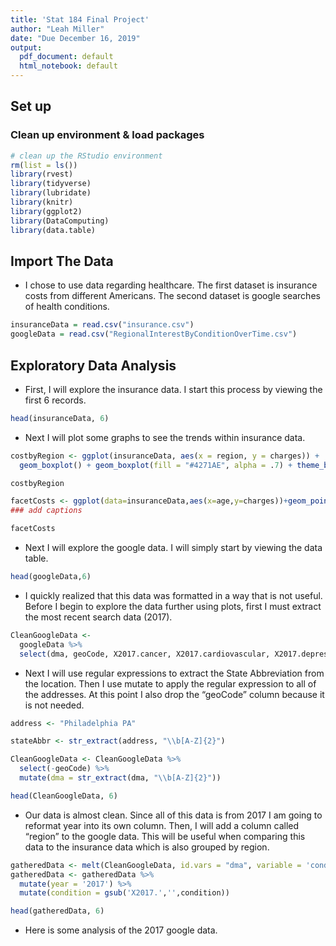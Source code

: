 ```yaml
---
title: 'Stat 184 Final Project'
author: "Leah Miller"
date: "Due December 16, 2019"
output:
  pdf_document: default
  html_notebook: default
---
```



## Set up
### Clean up environment & load packages
```r
# clean up the RStudio environment 
rm(list = ls())
library(rvest)
library(tidyverse)
library(lubridate)
library(knitr)
library(ggplot2)
library(DataComputing)
library(data.table)
```

## Import The Data
- I chose to use data regarding healthcare. The first dataset is insurance costs from different Americans. The second dataset is google searches of health conditions.

```r
insuranceData = read.csv("insurance.csv")
googleData = read.csv("RegionalInterestByConditionOverTime.csv")
```


## Exploratory Data Analysis
- First, I will explore the insurance data. I start this process by viewing the first 6 records.
```r
head(insuranceData, 6)
```


- Next I will plot some graphs to see the trends within insurance data.


```r
costbyRegion <- ggplot(insuranceData, aes(x = region, y = charges)) +
  geom_boxplot() + geom_boxplot(fill = "#4271AE", alpha = .7) + theme_bw()

costbyRegion
```



```r
facetCosts <- ggplot(data=insuranceData,aes(x=age,y=charges))+geom_point()+aes(colour=smoker)+scale_x_log10()+facet_wrap(~region,ncol=4) 
### add captions

facetCosts
```


- Next I will explore the google data. I will simply start by viewing the data table.

```r
head(googleData,6)
```

- I quickly realized that this data was formatted in a way that is not useful. Before I begin to explore the data further using plots, first I must extract the most recent search data (2017).

```r
CleanGoogleData <-
  googleData %>% 
  select(dma, geoCode, X2017.cancer, X2017.cardiovascular, X2017.depression, X2017.stroke, X2017.rehab, X2017.vaccine, X2017.obesity, X2017.diarrhea)

```


- Next I will use regular expressions to extract the State Abbreviation from the location. Then I use mutate to apply the regular expression to all of the addresses. At this point I also drop the "geoCode" column because it is not needed.

```r
address <- "Philadelphia PA"

stateAbbr <- str_extract(address, "\\b[A-Z]{2}")

CleanGoogleData <- CleanGoogleData %>% 
  select(-geoCode) %>% 
  mutate(dma = str_extract(dma, "\\b[A-Z]{2}"))

head(CleanGoogleData, 6)
```


- Our data is almost clean. Since all of this data is from 2017 I am going to reformat year into its own column. Then, I will add a column called "region" to the google data. This will be useful when comparing this data to the insurance data which is also grouped by region.

```r
gatheredData <- melt(CleanGoogleData, id.vars = "dma", variable = 'condition')
gatheredData <- gatheredData %>% 
  mutate(year = '2017') %>% 
  mutate(condition = gsub('X2017.','',condition))

head(gatheredData, 6)
```

- Here is some analysis of the 2017 google data.

```r

```






















